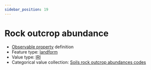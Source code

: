 ```yaml
---
sidebar_position: 19
---
```



# Rock outcrop abundance

- [Observable property](/viewers/dawe-vocabs?uri=https://linked.data.gov.au/def/nrm/fc03df84-7ac9-47c6-9b7b-1da3dcb36364) definition
- Feature type: [landform](http://linked.data.gov.au/def/tern-cv/2cf3ed29-440e-4a50-9bbc-5aab30df9fcd)
- Value type: [IRI](https://w3id.org/tern/ontologies/tern/IRI)
- Categorical value collection: [Soils rock outcrop abundances codes](/viewers/dawe-vocabs?uri=https://linked.data.gov.au/def/nrm/c06f57b7-fde3-47c6-b410-8db0ec7e68e1)

<Example
  protocolModule="plot-soil-description"
  observableProperty="https://linked.data.gov.au/def/nrm/fc03df84-7ac9-47c6-9b7b-1da3dcb36364"
/>
